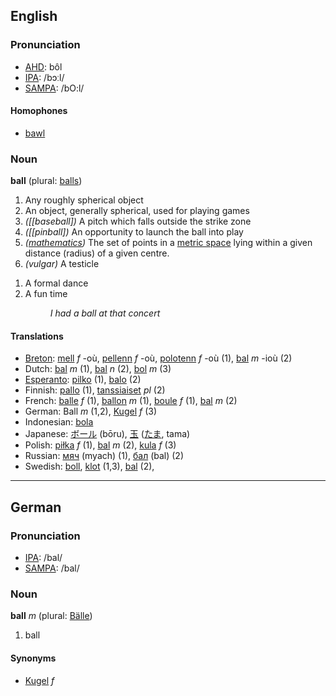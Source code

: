 ==English==
===Pronunciation===
*[[w:AHD|AHD]]: bôl
*[[w:IPA|IPA]]: /bɔːl/
*[[w:SAMPA|SAMPA]]: /bO:l/

====Homophones====
*[[bawl]]

=== Noun ===
'''ball''' (plural: [[balls]])

# Any roughly spherical object
# An object, generally spherical, used for playing games
# ''([[baseball])'' A pitch which falls outside the strike zone
# ''([[pinball])'' An opportunity to launch the ball into play
# ''([[mathematics]])'' The set of points in a [[metric space]] lying within a given distance (radius) of a given centre.
# ''(vulgar)'' A testicle

# A formal dance
# A fun time
#: ''I had a ball at that concert''

==== Translations ====
*[[Breton]]: [[mell]] ''f'' -où, [[pellenn]] ''f'' -où, [[polotenn]] ''f'' -où (1), [[bal]] ''m'' -ioù (2)
*Dutch: [[bal]] ''m'' (1), [[bal]] ''n'' (2), [[bol]] ''m'' (3)
*[[Esperanto]]: [[pilko]] (1), [[balo]] (2)
*Finnish: [[pallo]] (1), [[tanssiaiset]] ''pl'' (2)
*French: [[balle]] ''f'' (1), [[ballon]] ''m'' (1), [[boule]] ''f'' (1), [[bal]] ''m'' (2)
*German: Ball ''m'' (1,2), [[Kugel]] ''f'' (3)
*Indonesian: [[bola]]
*Japanese: [[ボール]] (bōru), [[玉]] ([[たま]], tama)
*Polish: [[piłka]] ''f'' (1), [[bal]] ''m'' (2), [[kula]] ''f'' (3)
*Russian: [[мяч]] (myach) (1), [[бал]] (bal) (2)
*Swedish: [[boll]], [[klot]] (1,3), [[bal]] (2),

----

==German==
===Pronunciation===
*[[w:IPA|IPA]]: /bal/
*[[w:SAMPA|SAMPA]]: /bal/

===Noun===
'''ball''' ''m'' (plural: [[Bälle]])

# ball

====Synonyms====
*[[Kugel]] ''f''